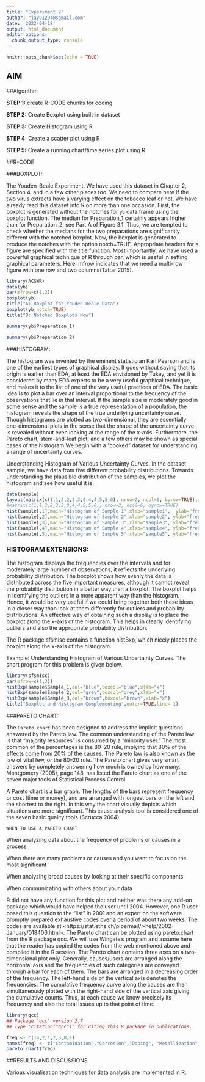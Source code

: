 ---
title: "Experiment 2"
author: "jayu1294@sgmail.com"
date: '2022-04-18'
output: html_document
editor_options: 
  chunk_output_type: console
---

```{r setup, include=FALSE}
knitr::opts_chunk$set(echo = TRUE)
```

## AIM

##Algorithm

**STEP 1:** create R-CODE chunks for coding

**STEP 2:** Create Boxplot using built-in dataset

**STEP 3:** Create Histogram using R

**STEP 4:** Create a scatter plot using R

**STEP 5:** Create a running chart/time series plot using R

##R-CODE

###BOXPLOT:

The Youden-Beale Experiment. We have used this dataset in Chapter 2, Section 4, and in a few other places too. We need to compare here if the two virus extracts have a varying effect on the tobacco leaf or not. We have already read this dataset into R on more than one occasion. First, the boxplot is generated without the notches for `yb` data.frame using the boxplot function. The median for Preparation_1 certainly appears higher than for Preparation_2, see Part A of Figure 3.1. Thus, we are tempted to check whether the medians for the two preparations are significantly different with the notched boxplot. Now, the boxplot is generated to produce the notches with the option notch=TRUE. Appropriate headers for a figure are specified with the title function. Most importantly, we have used a powerful graphical technique of R through par, which is useful in setting graphical parameters. Here, mfrow indicates that we need a multi-row figure with one row and two columns(Tattar 2015).

```{r}
library(ACSWR)
data(yb)
par(mfrow=c(1,2))
boxplot(yb)
title("A: Boxplot for Youden-Beale Data")
boxplot(yb,notch=TRUE)
title("B: Notched Boxplots Now")
```
```{r}
summary(yb$Preparation_1)
```
```{r}
summary(yb$Preparation_2)
```
###HISTOGRAM:

The histogram was invented by the eminent statistician Karl Pearson and is one of the earliest types of graphical display. It goes without saying that its origin is earlier than EDA, at least the EDA envisioned by Tukey, and yet it is considered by many EDA experts to be a very useful graphical technique, and makes it to the list of one of the very useful practices of EDA. The basic idea is to plot a bar over an interval proportional to the frequency of the observations that lie in that interval. If the sample size is moderately good in some sense and the sample is a true representation of a population, the histogram reveals the shape of the true underlying uncertainty curve. Though histograms are plotted as two-dimensional, they are essentially one-dimensional plots in the sense that the shape of the uncertainty curve is revealed without even looking at the range of the x-axis. Furthermore, the Pareto chart, stem-and-leaf plot, and a few others may be shown as special cases of the histogram.We begin with a “cooked” dataset for understanding a range of uncertainty curves.

Understanding Histogram of Various Uncertainty Curves. In the dataset sample, we have data from five different probability distributions. Towards understanding the plausible distribution of the samples, we plot the histogram and see how useful it is.

```{r}
data(sample)
layout(matrix(c(1,1,2,2,3,3,0,4,4,5,5,0), nrow=2, ncol=6, byrow=TRUE),respect=FALSE)
#matrix(c(1,1,2,2,3,3,0,4,4,5,5,0), nrow=2, ncol=6, byrow=TRUE)
hist(sample[,1],main="Histogram of Sample 1",xlab="sample1",  ylab="frequency")
hist(sample[,2],main="Histogram of Sample 2",xlab="sample2", ylab="frequency")
hist(sample[,3],main="Histogram of Sample 3",xlab="sample3", ylab="frequency")
hist(sample[,4],main="Histogram of Sample 4",xlab="sample4", ylab="frequency")
hist(sample[,5],main="Histogram of Sample 5",xlab="sample5", ylab="frequency")
```

### HISTOGRAM EXTENSIONS:

The histogram displays the frequencies over the intervals and for moderately large number of observations, it reflects the underlying probability distribution. The boxplot shows how evenly the data is distributed across the five important measures, although it cannot reveal the probability distribution in a better way than a boxplot. The boxplot helps in identifying the outliers in a more apparent way than the histogram. Hence, it would be very useful if we could bring together both these ideas in a closer way than look at them differently for outliers and probability distributions. An effective way of obtaining such a display is to place the boxplot along the x-axis of the histogram. This helps in clearly identifying outliers and also the appropriate probability distribution.

The R package sfsmisc contains a function histBxp, which nicely places the boxplot along the x-axis of the histogram.

Example: Understanding Histogram of Various Uncertainty Curves. The short program for this problem is given below.

```{r}
library(sfsmisc)
par(mfrow=c(1,3))
histBxp(sample$Sample_1,col="blue",boxcol="blue",xlab="x")
histBxp(sample$Sample_2,col="grey",boxcol="grey",xlab="x")
histBxp(sample$Sample_3,col="brown",boxcol="brown",xlab="x")
title("Boxplot and Histogram Complementing",outer=TRUE,line=-1)
```

###PARETO CHART:

The `Pareto chart` has been designed to address the implicit questions answered by the Pareto law. The common understanding of the Pareto law is that “majority resources” is consumed by a “minority user.” The most common of the percentages is the 80–20 rule, implying that 80% of the effects come from 20% of the causes. The Pareto law is also known as the law of vital few, or the 80–20 rule. The  Pareto chart gives very smart answers by completely answering how much is owned by how many. Montgomery (2005), page 148, has listed the Pareto chart as one of the seven major tools of Statistical Process Control.

A Pareto chart is a bar graph. The lengths of the bars represent frequency or cost (time or money), and are arranged with longest bars on the left and the shortest to the right. In this way the chart visually depicts which situations are more significant. This cause analysis tool is considered one of the seven basic quality tools (Scrucca 2004).

`WHEN TO USE A PARETO CHART`

When analyzing data about the frequency of problems or causes in a process

When there are many problems or causes and you want to focus on the most significant

When analyzing broad causes by looking at their specific components

When communicating with others about your data

R did not have any function for this plot and neither was there any add-on package which would have helped the user until 2004. However, one R user posed this question to the “list” in 2001 and an expert on the software promptly prepared exhaustive codes over a period of about two weeks. The codes are available at <https://stat.ethz.ch/pipermail/r-help/2002- January/018406.html>. The Pareto chart can be plotted using pareto.chart from the R package qcc. We will use Wingate’s program and assume here that the reader has copied the codes from the web mentioned above and compiled it in the R session. The Pareto chart contains three axes on a two-dimensional plot only. Generally, causes/users are arranged along the horizontal axis and the frequencies of such categories are conveyed through a bar for each of them. The bars are arranged in a decreasing order of the frequency. The left-hand side of the vertical axis denotes the frequencies. The cumulative frequency curve along the causes are then simultaneously plotted with the right-hand side of the vertical axis giving the cumulative counts. Thus, at each cause we know precisely its frequency and also the total issues up to that point of time.

```{r}
library(qcc)
## Package 'qcc' version 2.7
## Type 'citation("qcc")' for citing this R package in publications.

freq <- c(14,2,1,2,3,8,1)
names(freq) <- c("Contamination","Corrosion","Doping", "Metallization", "Miscellaneous", "Oxide Effect","Silicon Effect")
pareto.chart(freq)
```

##RESULTS AND DISCUSSIONS

Various visualisation techniques for data analysis are implemented in R.